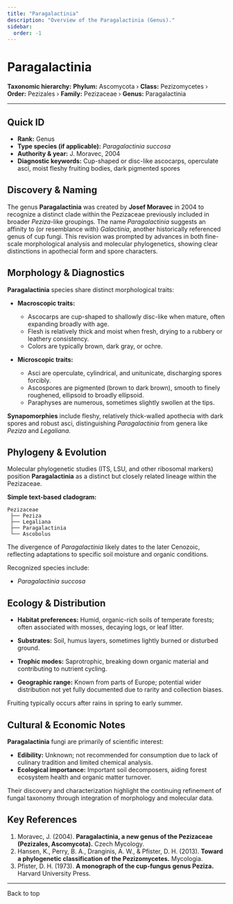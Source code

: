 ```yaml
---
title: "Paragalactinia"
description: "Overview of the Paragalactinia (Genus)."
sidebar:
  order: -1
---
```



# Paragalactinia <Badge variant="note" text="Genus" />

**Taxonomic hierarchy:** **Phylum:** Ascomycota › **Class:** Pezizomycetes › **Order:** Pezizales › **Family:** Pezizaceae › **Genus:** Paragalactinia

---

## Quick ID
* **Rank:** Genus  
* **Type species (if applicable):** _Paragalactinia succosa_  
* **Authority & year:** J. Moravec, 2004  
* **Diagnostic keywords:** Cup-shaped or disc-like ascocarps, operculate asci, moist fleshy fruiting bodies, dark pigmented spores  

## Discovery & Naming
The genus **Paragalactinia** was created by **Josef Moravec** in 2004 to recognize a distinct clade within the Pezizaceae previously included in broader _Peziza_-like groupings. The name _Paragalactinia_ suggests an affinity to (or resemblance with) _Galactinia_, another historically referenced genus of cup fungi. This revision was prompted by advances in both fine-scale morphological analysis and molecular phylogenetics, showing clear distinctions in apothecial form and spore characters.

## Morphology & Diagnostics
**Paragalactinia** species share distinct morphological traits:

- **Macroscopic traits:**
  - Ascocarps are cup-shaped to shallowly disc-like when mature, often expanding broadly with age.
  - Flesh is relatively thick and moist when fresh, drying to a rubbery or leathery consistency.
  - Colors are typically brown, dark gray, or ochre.

- **Microscopic traits:**
  - Asci are operculate, cylindrical, and unitunicate, discharging spores forcibly.
  - Ascospores are pigmented (brown to dark brown), smooth to finely roughened, ellipsoid to broadly ellipsoid.
  - Paraphyses are numerous, sometimes slightly swollen at the tips.

**Synapomorphies** include fleshy, relatively thick-walled apothecia with dark spores and robust asci, distinguishing _Paragalactinia_ from genera like _Peziza_ and _Legaliana_.

## Phylogeny & Evolution
Molecular phylogenetic studies (ITS, LSU, and other ribosomal markers) position **Paragalactinia** as a distinct but closely related lineage within the Pezizaceae.

**Simple text-based cladogram:**
```
Pezizaceae
 ├── Peziza
 ├── Legaliana
 ├── Paragalactinia
 └── Ascobolus
```
The divergence of _Paragalactinia_ likely dates to the later Cenozoic, reflecting adaptations to specific soil moisture and organic conditions.

Recognized species include:

- _Paragalactinia succosa_

## Ecology & Distribution
- **Habitat preferences:** Humid, organic-rich soils of temperate forests; often associated with mosses, decaying logs, or leaf litter.
- **Substrates:** Soil, humus layers, sometimes lightly burned or disturbed ground.
- **Trophic modes:** Saprotrophic, breaking down organic material and contributing to nutrient cycling.

- **Geographic range:** Known from parts of Europe; potential wider distribution not yet fully documented due to rarity and collection biases.

Fruiting typically occurs after rains in spring to early summer.

## Cultural & Economic Notes
**Paragalactinia** fungi are primarily of scientific interest:

- **Edibility:** Unknown; not recommended for consumption due to lack of culinary tradition and limited chemical analysis.
- **Ecological importance:** Important soil decomposers, aiding forest ecosystem health and organic matter turnover.

Their discovery and characterization highlight the continuing refinement of fungal taxonomy through integration of morphology and molecular data.

## Key References
1. Moravec, J. (2004). **Paragalactinia, a new genus of the Pezizaceae (Pezizales, Ascomycota).** Czech Mycology.  
2. Hansen, K., Perry, B. A., Dranginis, A. W., & Pfister, D. H. (2013). **Toward a phylogenetic classification of the Pezizomycetes.** Mycologia.  
3. Pfister, D. H. (1973). **A monograph of the cup-fungus genus Peziza.** Harvard University Press.  

---

<LinkButton href="#top" variant="minimal" icon="arrow-up">
  Back to top
</LinkButton>
